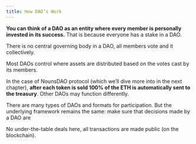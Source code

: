 ```yaml
---
title: How DAO’s Work
---
```


**You can think of a DAO as an entity where every member is personally invested in its success.**
That is because everyone has a stake in a DAO.

There is no central governing body in a DAO, all members vote and <Nutshell children="govern" glossaryEntry="content/glossary/DAO-Governance.mdx" /> it collectively.

Most DAOs control <Nutshell children="treasuries," glossaryEntry="content/glossary/DAO-Treasury.mdx" /> where assets are distributed based on the votes cast by its members.

In the case of NounsDAO protocol (which we’ll dive more into in the next chapter), **after each token is sold 100% of the ETH is automatically sent to the treasury**. Other DAOs may function differently.

There are many types of DAOs and formats for participation. But the underlying framework remains the same: <Nutshell children="Smart contracts" glossaryEntry="content/glossary/smart_contract.mdx" /> make sure that decisions made by a DAO are <Nutshell children="trustless." glossaryEntry="content/glossary/trustless.mdx" />&#x20;

No under-the-table deals here, all transactions are made public (on the blockchain).
